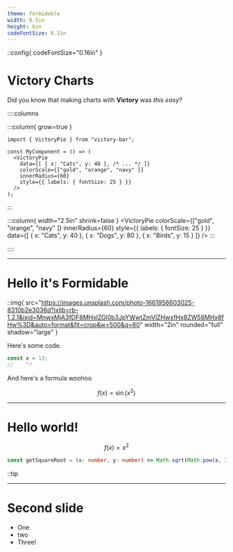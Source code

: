 ```yaml
---
theme: formidable
width: 8.5in
height: 6in
codeFontSize: 0.2in
---
```



::config{ codeFontSize="0.16in" }

# Victory Charts

Did you know that making charts with **Victory** was *this easy*?

::::columns

:::column{ grow=true }
```tsx
import { VictoryPie } from "victory-bar";

const MyComponent = () => (
  <VictoryPie
    data={[ { x: "Cats", y: 40 }, /* ... */ ]}
    colorScale={["gold", "orange", "navy" ]}
    innerRadius={60}
    style={{ labels: { fontSize: 25 } }}
  />
);
```
:::

:::column{ width="2.5in" shrink=false }
<VictoryPie
	colorScale={["gold", "orange", "navy" ]}
	innerRadius={60}
	style={{ labels: { fontSize: 25 } }}
	data={[
		{ x: "Cats", y: 40 },
		{ x: "Dogs", y: 80 },
		{ x: "Birds", y: 15 }
	]}
/>
:::

::::


---

# Hello it's **Formidable**

::img{ src="https://images.unsplash.com/photo-1661956603025-8310b2e3036d?ixlib=rb-1.2.1&ixid=MnwxMjA3fDF8MHxlZGl0b3JpYWwtZmVlZHwxfHx8ZW58MHx8fHw%3D&auto=format&fit=crop&w=500&q=60" width="2in" rounded="full" shadow="large" }

Here's some code.

```ts twoslash
const x = 13;
//    ^?
```

And here's a formula woohoo

$$
f(x) = \sin\left(x^2\right)
$$

---

# Hello world!

$$
f(x) = x^2
$$

```ts twoslash
const getSquareRoot = (x: number, y: number) => Math.sqrt(Math.pow(x, 2));
```

::tip

---

# Second slide

- One
- two
- Three!
